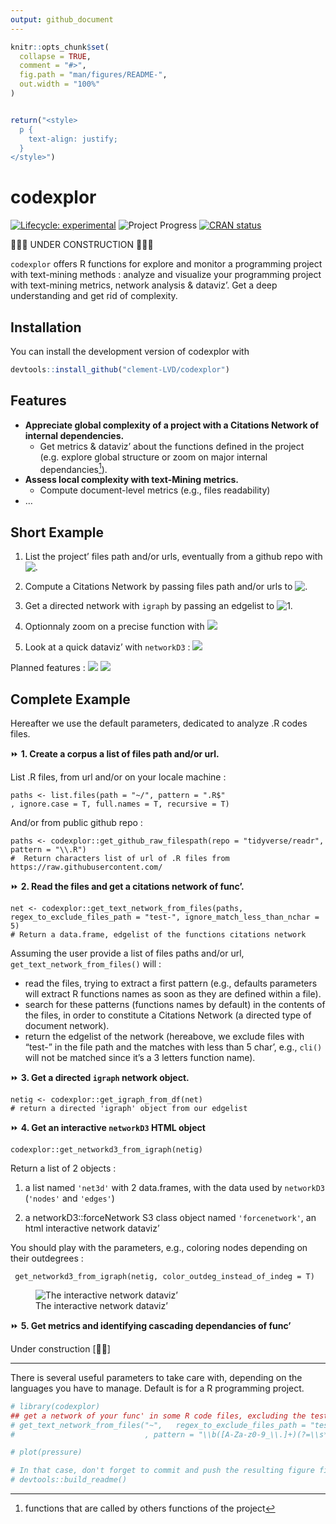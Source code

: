 ```yaml
---
output: github_document
---
```


```r
knitr::opts_chunk$set(
  collapse = TRUE,
  comment = "#>",
  fig.path = "man/figures/README-",
  out.width = "100%"
)


return("<style>
  p {
    text-align: justify;
  }
</style>")

```

# codexplor
<!-- badges: start -->
[![Lifecycle: experimental](https://img.shields.io/badge/lifecycle-experimental-orange.svg)](https://lifecycle.r-lib.org/articles/stages.html#experimental)
![Project Progress](https://img.shields.io/badge/R-black)
[![CRAN status](https://www.r-pkg.org/badges/version/codexplor)](https://CRAN.R-project.org/package=codexplor)
<!-- badges: end -->

🧰🔧🔨 UNDER CONSTRUCTION 🧰🔧🔨

`codexplor` offers R functions for explore and monitor a programming project with text-mining methods : analyze and visualize your programming project with text-mining metrics, network analysis & dataviz'. Get a deep understanding and get rid of complexity. 



## Installation
You can install the development version of codexplor with

``` r
devtools::install_github("clement-LVD/codexplor")
```

## Features
- **Appreciate global complexity of a project with a Citations Network of internal dependencies.** 
    - Get metrics & dataviz' about the functions defined in the project (e.g. explore global structure or zoom on major internal dependancies^[functions that are called by others functions of the project]).
- **Assess local complexity with text-Mining metrics.** 
  - Compute document-level metrics (e.g., files readability)
- ...

## Short Example
1. List the project' files path and/or urls, eventually from a github repo with ![.](https://img.shields.io/badge/{Scraping}-bold?style=flat&logoColor=black&logoSize=2&label=get-github-raw-filespath()&labelColor=green&color=black)

2. Compute a Citations Network by passing files path and/or urls to   ![.](https://img.shields.io/badge/{Method}-bold?style=flat&logoColor=black&logoSize=2&label=get-text-network-from-files()&labelColor=yellow&color=black)

3. Get a directed network with `igraph` by passing an edgelist to  ![1.](https://img.shields.io/badge/{igraph}-bold?style=flat&logoColor=black&logoSize=2&label=get-igraph-from-df()&labelColor=green&color=black)

5. Optionnaly zoom on a precise function with 
![](https://img.shields.io/badge/{igraph}-bold?style=flat&logoColor=black&logoSize=2&label=filter-igraph-egonetwork()&labelColor=green&color=black)

4. Look at a quick dataviz' with `networkD3` : ![](https://img.shields.io/badge/{Dataviz}-bold?style=flat&logoColor=black&logoSize=2&label=get-networkd3-from_igraph()&labelColor=yellow&color=black)



Planned features : 
![](https://img.shields.io/badge/{Method}-bold?style=flat&logoColor=black&logoSize=2&label=Text-mining&labelColor=orange&color=black)
![](https://img.shields.io/badge/{Export}-bold?style=flat&logoColor=black&logoSize=2&label=Reporting&labelColor=orange&color=black)



## Complete Example 
Hereafter we use the default parameters, dedicated to analyze .R codes files.

⏩ **1. Create a corpus a list of files path and/or url.**

List .R files, from url and/or on your locale machine :

    paths <- list.files(path = "~/", pattern = ".R$"
    , ignore.case = T, full.names = T, recursive = T) 

And/or from public github repo :

    paths <- codexplor::get_github_raw_filespath(repo = "tidyverse/readr", pattern = "\\.R")
    #  Return characters list of url of .R files from https://raw.githubusercontent.com/
    
⏩ **2. Read the files and get a citations network of func'.**


    net <- codexplor::get_text_network_from_files(paths, 
    regex_to_exclude_files_path = "test-", ignore_match_less_than_nchar = 5)
    # Return a data.frame, edgelist of the functions citations network

Assuming the user provide a list of files paths and/or url, `get_text_network_from_files()` will :

- read the files, trying to extract a first pattern (e.g., defaults parameters will extract R functions names as soon as they are defined within a file). 
- search for these patterns (functions names by default) in the contents of the files, in order to constitute a Citations Network (a directed type of document network).
- return the edgelist of the network (hereabove, we exclude files with "test-" in the file path and the matches with less than 5 char', e.g., `cli()` will not be matched since it's a 3 letters function name). 

⏩ **3. Get a directed `igraph` network object.**

    netig <- codexplor::get_igraph_from_df(net) 
    # return a directed 'igraph' object from our edgelist

⏩ **4. Get an interactive `networkD3` HTML object**

    codexplor::get_networkd3_from_igraph(netig) 
 
Return a list of 2 objects : 

1. a list named `'net3d'` with 2 data.frames, with the data used by `networkD3` (`'nodes'` and `'edges'`)

2. a networkD3::forceNetwork S3 class object named `'forcenetwork'`, an html interactive network dataviz'

You should play with the parameters, e.g., coloring nodes depending on their outdegrees :

     get_networkd3_from_igraph(netig, color_outdeg_instead_of_indeg = T) 

![The interactive network dataviz'](man/figures/example_net3d_dataviz.png)

⏩ **5. Get metrics and identifying cascading dependancies of func'**

Under construction [🔧🔨]

---
There is several useful parameters to take care with, depending on the languages you have to manage. Default is for a R programming project.

<!--
> `codexplor` help you to manage and analyze a programming project, giving you tools to figure out the big picture and to find the little wrench in the (net)work. 

> **Usecases 1.** As a head of a dozens of persons (non-tech) team', I have to dev' actively on the long run. codexplor help me to get the big picture of a large programming project quickly, with instant metrics & insights. Thanks to the network analysis and dataviz', I have deep insights about the project, such as for identifying theoritical vulnerability, for choosing where to start a polishing loop, but also for following a programming project over the long run. 

> **Usecases 2.** I can show the network or a small part of the network to the dev' and tech' profiles during our meetings or event prez'.

> **Usecases 3.** codexplor add insights on a particular function, as an help for the dev' when it come back on a project after a while (e.g., list all the local dependancies of a function and the functions that call it as a local dependancy).

-->
 
```r
# library(codexplor)
## get a network of your func' in some R code files, excluding the test- from testthat
# get_text_network_from_files("~",   regex_to_exclude_files_path = "test-"
#                             , pattern = "\\b([A-Za-z0-9_\\.]+)(?=\\s*(?:<-)\\s*function)" ) #here we define a capture-regex for extracting the texte before '<- function'

```


```r
# plot(pressure)

# In that case, don't forget to commit and push the resulting figure files, so they display on GitHub and CRAN.
# devtools::build_readme()
```

<!-- *Usecases of a quick programming project understanding*. codexplor goal is to *quickly* analyse your developing project, in order to *gain* time of comprehension, made your documentation, dataviz' of your project, etc. The features offered are crafted for coordinate large programming project, made helper func' for new colleagues and/or future you, formally identifying your higher-level func' and/or the most-frequently used as dependancies... and other handy features for priorizing your work by quickly figure out 'where' you have to pay attention. For example, before to change a parameter name in a func', you want to check what are the func' that used the one you want to modify. Same for changing the returned content or the behavior of a func' : you want to check which ones used this func' that you want to modify. You also want to offer an easy way to understand the chaining of your custom func'. -->
